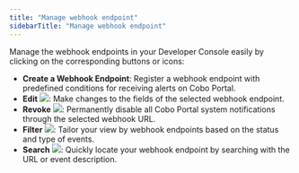 ```yaml
---
title: "Manage webhook endpoint"
sidebarTitle: "Manage webhook endpoint"
---
```


Manage the webhook endpoints in your Developer Console easily by clicking on the corresponding buttons or icons:

- **Create a Webhook Endpoint**: Register a webhook endpoint with predefined conditions for receiving alerts on Cobo Portal.
- **Edit** <img src="/images/developer-console/icon_edit.svg" className="icon"></img>: Make changes to the fields of the selected webhook endpoint.
- **Revoke** <img src="/images/developer-console/icon_revoke.svg" className="icon"></img>: Permanently disable all Cobo Portal system notifications through the selected webhook URL.
- **Filter** <img src="/images/developer-console/icon_filter.svg" className="icon"></img>: Tailor your view by webhook endpoints based on the status and type of events.
- **Search** <img src="/images/developer-console/icon_search.svg" className="icon"></img>: Quickly locate your webhook endpoint by searching with the URL or event description.